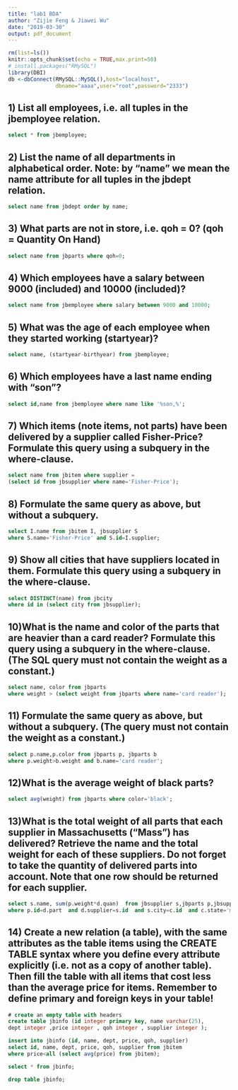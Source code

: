 ```yaml
---
title: "lab1 BDA"
author: "Zijie Feng & Jiawei Wu"
date: "2019-03-30"
output: pdf_document
---
```


```r
rm(list=ls())
knitr::opts_chunk$set(echo = TRUE,max.print=50)
# install.packages("RMySQL")
library(DBI)
db <-dbConnect(RMySQL::MySQL(),host="localhost",
               dbname="aaaa",user="root",password="2333")

```

## 1) List all employees, i.e. all tuples in the jbemployee relation.

```sql
select * from jbemployee;
```

## 2) List the name of all departments in alphabetical order. Note: by “name” we mean the name attribute for all tuples in the jbdept relation.

```sql
select name from jbdept order by name;
```

## 3) What parts are not in store, i.e. qoh = 0? (qoh = Quantity On Hand)

```sql
select name from jbparts where qoh=0;
```


## 4) Which employees have a salary between 9000 (included) and 10000 (included)?

```sql
select name from jbemployee where salary between 9000 and 10000;
```

## 5) What was the age of each employee when they started working (startyear)?

```sql
select name, (startyear-birthyear) from jbemployee;
```


## 6) Which employees have a last name ending with “son”?

```sql
select id,name from jbemployee where name like '%son,%';
```

## 7) Which items (note items, not parts) have been delivered by a supplier called Fisher-Price? Formulate this query using a subquery in the where-clause.

```sql
select name from jbitem where supplier =
(select id from jbsupplier where name='Fisher-Price');
```

## 8) Formulate the same query as above, but without a subquery.

```sql
select I.name from jbitem I, jbsupplier S 
where S.name='Fisher-Price' and S.id=I.supplier;
```

## 9) Show all cities that have suppliers located in them. Formulate this query using a subquery in the where-clause.

```sql
select DISTINCT(name) from jbcity
where id in (select city from jbsupplier);
```

## 10)What is the name and color of the parts that are heavier than a card reader? Formulate this query using a subquery in the where-clause. (The SQL query must not contain the weight as a constant.)

```sql
select name, color from jbparts 
where weight > (select weight from jbparts where name='card reader');
```

## 11) Formulate the same query as above, but without a subquery. (The query must not contain the weight as a constant.)

```sql
select p.name,p.color from jbparts p, jbparts b 
where p.weight>b.weight and b.name='card reader';
```

## 12)What is the average weight of black parts?

```sql
select avg(weight) from jbparts where color='black';
```

## 13)What is the total weight of all parts that each supplier in Massachusetts (“Mass”) has delivered? Retrieve the name and the total weight for each of these suppliers. Do not forget to take the quantity of delivered parts into account. Note that one row should be returned for each supplier.

```sql
select s.name, sum(p.weight*d.quan)  from jbsupplier s,jbparts p,jbsupply d, jbcity c  
where p.id=d.part  and d.supplier=s.id  and s.city=c.id  and c.state='mass' Group by s.name;
```

## 14) Create a new relation (a table), with the same attributes as the table items using the CREATE TABLE syntax where you define every attribute explicitly (i.e. not as a copy of another table). Then fill the table with all items that cost less than the average price for items. Remember to define primary and foreign keys in your table!

```sql
# create an empty table with headers
create table jbinfo (id integer primary key, name varchar(25),
dept integer ,price integer , qoh integer , supplier integer );
```

```sql
insert into jbinfo (id, name, dept, price, qoh, supplier) 
select id, name, dept, price, qoh, supplier from jbitem 
where price<all (select avg(price) from jbitem);
```
```sql
select * from jbinfo;
```

```sql
drop table jbinfo;
```

